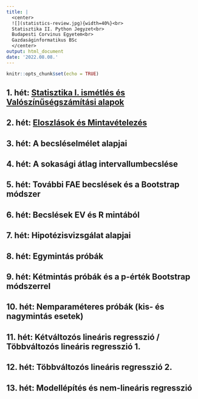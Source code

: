 ```yaml
---
title: |
  <center>
  ![](statistics-review.jpg){width=40%}<br> 
  Statisztika II. Python Jegyzet<br>
  Budapesti Corvinus Egyetem<br>
  Gazdaságinformatikus BSc
  </center> 
output: html_document
date: '2022.08.08.'
---
```


```r
knitr::opts_chunk$set(echo = TRUE)
```

## 1. hét: <a href="Gyak01.html" target="_blank">Statisztika I. ismétlés és Valószínűségszámítási alapok</a>

## 2. hét: <a href="Gyak02.html" target="_blank">Eloszlások és Mintavételezés</a>

## 3. hét: A becsléselmélet alapjai

## 4. hét: A sokasági átlag intervallumbecslése

## 5. hét: További FAE becslések és a Bootstrap módszer

## 6. hét: Becslések EV és R mintából

## 7. hét: Hipotézisvizsgálat alapjai

## 8. hét: Egymintás próbák

## 9. hét: Kétmintás próbák és a p-érték Bootstrap módszerrel

## 10. hét: Nemparaméteres próbák (kis- és nagymintás esetek)

## 11. hét: Kétváltozós lineáris regresszió / Többváltozós lineáris regresszió 1.

## 12. hét: Többváltozós lineáris regresszió 2.

## 13. hét: Modellépítés és nem-lineáris regresszió

